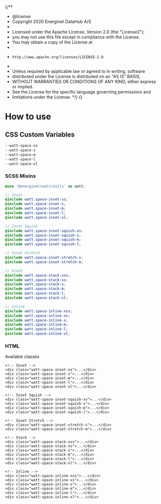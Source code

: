 {/**
 * @license
 * Copyright 2020 Energinet DataHub A/S
 *
 * Licensed under the Apache License, Version 2.0 (the "License2");
 * you may not use this file except in compliance with the License.
 * You may obtain a copy of the License at
 *
 *     http://www.apache.org/licenses/LICENSE-2.0
 *
 * Unless required by applicable law or agreed to in writing, software
 * distributed under the License is distributed on an "AS IS" BASIS,
 * WITHOUT WARRANTIES OR CONDITIONS OF ANY KIND, either express or implied.
 * See the License for the specific language governing permissions and
 * limitations under the License.
 */}
{}

<Meta title="Foundations/Spacing" />

# How to use

## CSS Custom Variables

```css
--watt-space-xs
--watt-space-s
--watt-space-m
--watt-space-l
--watt-space-xl
```

### SCSS Mixins

```scss
@use '@energinet/watt/utils' as watt;

// Inset
@include watt.space-inset-xs;
@include watt.space-inset-s;
@include watt.space-inset-m;
@include watt.space-inset-l;
@include watt.space-inset-xl;

// Inset Squish
@include watt.space-inset-squish-xs;
@include watt.space-inset-squish-s;
@include watt.space-inset-squish-m;
@include watt.space-inset-squish-l;

// Inset Stretch
@include watt.space-inset-stretch-s;
@include watt.space-inset-stretch-m;

// Stack
@include watt.space-stack-xxs;
@include watt.space-stack-xs;
@include watt.space-stack-s;
@include watt.space-stack-m;
@include watt.space-stack-l;
@include watt.space-stack-xl;

// Inline
@include watt.space-inline-xxs;
@include watt.space-inline-xs;
@include watt.space-inline-s;
@include watt.space-inline-m;
@include watt.space-inline-l;
@include watt.space-inline-xl;
```

### HTML

Available classes

```markup
<!-- Inset -->
<div class="watt-space-inset-xs">...</div>
<div class="watt-space-inset-s">...</div>
<div class="watt-space-inset-m">...</div>
<div class="watt-space-inset-l">...</div>
<div class="watt-space-inset-xl">...</div>

<!-- Inset Squish -->
<div class="watt-space-inset-squish-xs">...</div>
<div class="watt-space-inset-squish-s">...</div>
<div class="watt-space-inset-squish-m">...</div>
<div class="watt-space-inset-squish-l">...</div>

<!-- Inset Stretch -->
<div class="watt-space-inset-stretch-s">...</div>
<div class="watt-space-inset-stretch-m">...</div>

<!-- Stack -->
<div class="watt-space-stack-xxs">...</div>
<div class="watt-space-stack-xs">...</div>
<div class="watt-space-stack-s">...</div>
<div class="watt-space-stack-m">...</div>
<div class="watt-space-stack-l">...</div>
<div class="watt-space-stack-xl">...</div>

<!-- Inline -->
<div class="watt-space-inline-xxs">...</div>
<div class="watt-space-inline-xs">...</div>
<div class="watt-space-inline-s">...</div>
<div class="watt-space-inline-m">...</div>
<div class="watt-space-inline-l">...</div>
<div class="watt-space-inline-xl">...</div>
```
